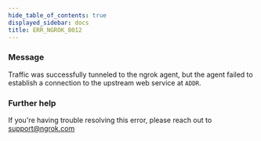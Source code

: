 ```yaml
---
hide_table_of_contents: true
displayed_sidebar: docs
title: ERR_NGROK_8012
---
```



### Message

Traffic was successfully tunneled to the ngrok agent, but the agent failed to establish a connection to the upstream web service at `ADDR`.

<ErrorDetails />

### Further help

If you're having trouble resolving this error, please reach out to [support@ngrok.com](mailto:support@ngrok.com?subject=Help%20with%20ERR_NGROK_8012)
